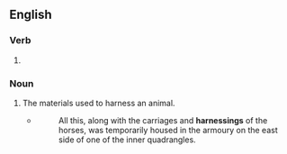 ==English==

===Verb===
{{head|en|verb form}}

# {{present participle of|en|harness|nocat=1}}

===Noun===
{{en-noun}}

# The materials used to harness an animal.
#* {{rfdatek|en|Mervyn Peake}}
#*: All this, along with the carriages and '''harnessings''' of the horses, was temporarily housed in the armoury on the east side of one of the inner quadrangles.